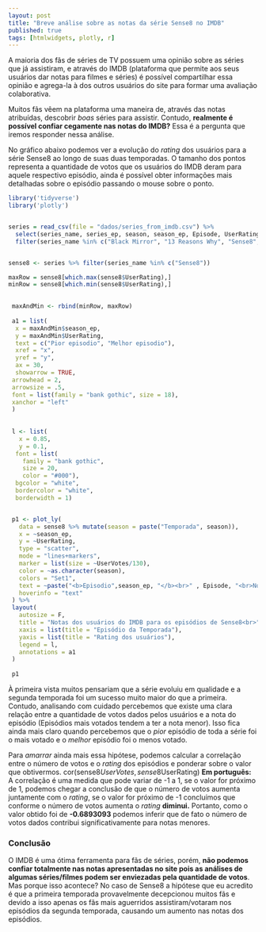 ```yaml
---
layout: post
title: "Breve análise sobre as notas da série Sense8 no IMDB"
published: true
tags: [htmlwidgets, plotly, r]
---
```


A maioria dos fãs de séries de TV possuem uma opinião sobre as séries que já assistiram, e através do IMDB (plataforma que permite aos seus usuários dar notas para filmes e séries) é possível compartilhar essa opinião e agrega-la à dos outros usuários do site para formar uma avaliação colaborativa.

Muitos fãs vêem na plataforma uma maneira de, através das notas atribuídas, descobrir _boas_ séries para assistir. Contudo, __realmente é possível confiar cegamente nas notas do IMDB?__ Essa é a pergunta que iremos responder nessa análise.

No gráfico abaixo podemos ver a evolução do _rating_ dos usuários para a série Sense8 ao longo de suas duas temporadas. O tamanho dos pontos representa a quantidade de votos que os usuários do IMDB deram para aquele respectivo episódio, ainda é possível obter informações mais detalhadas sobre o episódio passando o mouse sobre o ponto.

```r
library('tidyverse')
library('plotly')


series = read_csv(file = "dados/series_from_imdb.csv") %>% 
  select(series_name, series_ep, season, season_ep, Episode, UserRating, UserVotes) %>% 
  filter(series_name %in% c("Black Mirror", "13 Reasons Why", "Sense8", "Stranger Things", "Mr Robot")) %>% group_by(series_name)


sense8 <- series %>% filter(series_name %in% c("Sense8"))

maxRow = sense8[which.max(sense8$UserRating),]
minRow = sense8[which.min(sense8$UserRating),]

 
 maxAndMin <- rbind(minRow, maxRow)
 
 a1 = list(
  x = maxAndMin$season_ep,
  y = maxAndMin$UserRating,
  text = c("Pior episodio", "Melhor episodio"),
  xref = "x",
  yref = "y",
  ax = 30,
  showarrow = TRUE,
 arrowhead = 2,
 arrowsize = .5,
 font = list(family = "bank gothic", size = 18),
 xanchor = "left"
 )
 
 
 l <- list(
   x = 0.85,
   y = 0.1,
  font = list(
    family = "bank gothic",
    size = 20,
    color = "#000"),
  bgcolor = "white",
  bordercolor = "white",
  borderwidth = 1)


 p1 <- plot_ly(
   data = sense8 %>% mutate(season = paste("Temporada", season)),
   x = ~season_ep,
   y = ~UserRating,
   type = "scatter",
   mode = "lines+markers",
   marker = list(size = ~UserVotes/130),
   color = ~as.character(season),
   colors = "Set1",
   text = ~paste("<b>Episodio",season_ep, "</b><br>" , Episode, "<br>Nota: ", UserRating, "<br>Total de votos:", UserVotes),
   hoverinfo = "text"
 ) %>%
 layout(
   autosize = F,
   title = "Notas dos usuários do IMDB para os episódios de Sense8<br>",
   xaxis = list(title = "Episódio da Temporada"),
   yaxis = list(title = "Rating dos usuários"),
   legend = l,
   annotations = a1
 )
 
 p1
```


À primeira vista muitos pensariam que a série evoluiu em qualidade e a segunda temporada foi um sucesso muito maior do que a primeira. Contudo, analisando com cuidado percebemos que existe uma clara relação entre a quantidade de votos dados pelos usuários e a nota do episódio (Episódios mais votados tendem a ter a nota menor). Isso fica ainda mais claro quando percebemos que o _pior_ episódio de toda a série foi o mais votado e o _melhor_ episódio foi o menos votado.

Para _amarrar_ ainda mais essa hipótese, podemos calcular a correlação entre o número de votos e o _rating_ dos episódios e ponderar sobre o valor que obtivermos.
cor(sense8$UserVotes, sense8$UserRating)
__Em português:__ A correlação é uma medida que pode variar de -1 a 1, se o valor for próximo de 1, podemos chegar a conclusão de que o número de votos aumenta juntamente com o _rating_, se o valor for próximo de -1 concluímos que conforme o número de votos aumenta o _rating_ __diminui.__ Portanto, como o valor obtido foi de __-0.6893093__ podemos inferir que de fato o número de votos dados contribui significativamente para notas menores.

<h3>Conclusão</h3>
O IMDB é uma ótima ferramenta para fãs de séries, porém, __não podemos confiar totalmente nas notas apresentadas no site pois as análises de algumas séries/filmes podem ser enviezadas pela quantidade de votos__. Mas porque isso acontece? No caso de Sense8 a hipótese que eu acredito é que a primeira temporada provavelmente decepcionou muitos fãs e devido a isso apenas os fãs mais aguerridos assistiram/votaram nos episódios da segunda temporada, causando um aumento nas notas dos episódios.
